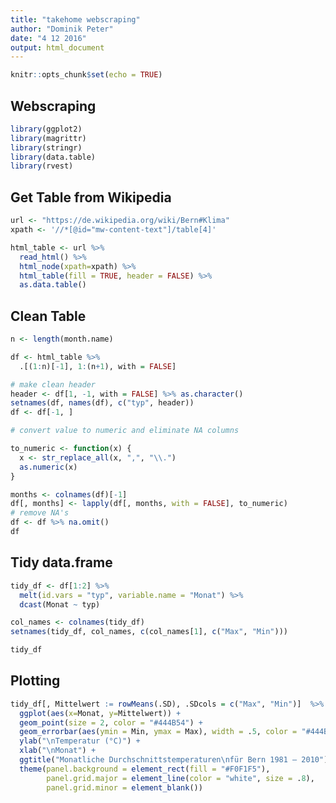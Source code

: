 ```yaml
---
title: "takehome webscraping"
author: "Dominik Peter"
date: "4 12 2016"
output: html_document
---
```


```r
knitr::opts_chunk$set(echo = TRUE)
```

## Webscraping


```r
library(ggplot2)
library(magrittr)
library(stringr)
library(data.table)
library(rvest)
```

## Get Table from Wikipedia

```r
url <- "https://de.wikipedia.org/wiki/Bern#Klima"
xpath <- '//*[@id="mw-content-text"]/table[4]'

html_table <- url %>%
  read_html() %>%
  html_node(xpath=xpath) %>%
  html_table(fill = TRUE, header = FALSE) %>% 
  as.data.table()
```


## Clean Table

```r
n <- length(month.name)

df <- html_table %>% 
  .[(1:n)[-1], 1:(n+1), with = FALSE]

# make clean header
header <- df[1, -1, with = FALSE] %>% as.character() 
setnames(df, names(df), c("typ", header))
df <- df[-1, ]

# convert value to numeric and eliminate NA columns

to_numeric <- function(x) {
  x <- str_replace_all(x, ",", "\\.")
  as.numeric(x)
}

months <- colnames(df)[-1]
df[, months] <- lapply(df[, months, with = FALSE], to_numeric)
# remove NA's
df <- df %>% na.omit()
df
```

## Tidy data.frame

```r
tidy_df <- df[1:2] %>%
  melt(id.vars = "typ", variable.name = "Monat") %>% 
  dcast(Monat ~ typ)

col_names <- colnames(tidy_df)
setnames(tidy_df, col_names, c(col_names[1], c("Max", "Min")))

tidy_df
```

## Plotting

```r
tidy_df[, Mittelwert := rowMeans(.SD), .SDcols = c("Max", "Min")]  %>% 
  ggplot(aes(x=Monat, y=Mittelwert)) +
  geom_point(size = 2, color = "#444B54") +
  geom_errorbar(aes(ymin = Min, ymax = Max), width = .5, color = "#444B54", size = .8) +
  ylab("\nTemperatur (°C)") +
  xlab("\nMonat") +
  ggtitle("Monatliche Durchschnittstemperaturen\nfür Bern 1981 – 2010") +
  theme(panel.background = element_rect(fill = "#F0F1F5"),
        panel.grid.major = element_line(color = "white", size = .8),
        panel.grid.minor = element_blank())
```
